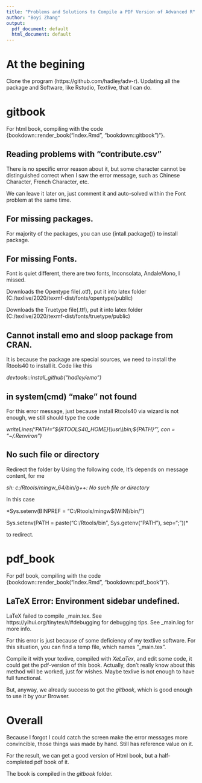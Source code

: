 ```yaml
---
title: "Problems and Solutions to Compile a PDF Version of Advanced R"
author: "Boyi Zhang"
output:
  pdf_document: default
  html_document: default
---
```

\newpage
# At the begining

Clone the program (https://github.com/hadley/adv-r). Updating all the package and Software, like Rstudio, Textlive, that I can do. 

\newpage
# gitbook
For html book, compiling with the code {bookdown::render_book("index.Rmd", "bookdown::gitbook")"}.

## Reading problems with "contribute.csv"
There is no specific error reason about it, but some character cannot be distinguished correct when I saw the error message, such as Chinese Character, French Character, etc.

We can leave it later on, just comment it and auto-solved within the Font problem at the same time.

## For missing packages.
For majority of the packages, you can use {intall.package()} to install package.

## For missing Fonts.
Font is quiet different, there are two fonts, Inconsolata, AndaleMono, I missed.

Downloads the Opentype file(.otf), put it into latex folder (C:/texlive/2020/texmf-dist/fonts/opentype/public)

Downloads the Truetype file(.ttf), put it into latex folder  (C:/texlive/2020/texmf-dist/fonts/truetype/public)

## Cannot install emo and sloop package from CRAN.
It is because the package are special sources, we need to install the Rtools40 to install it. Code like this

*devtools::install_github("hadley/emo")*

## in system(cmd) "make" not found
For this error message, just because install Rtools40 via wizard is not enough, we still should type the code

*writeLines('PATH="\$\{RTOOLS40\_HOME\}\\\\usr\\\\bin;\${PATH}"', con = "~/.Renviron")*

## No such file or directory
Redirect the folder by Using the following code, It's depends on message content, for me

*sh: c:/Rtools/mingw_64/bin/g++: No such file or directory* 

In this case

*Sys.setenv(BINPREF = "C:/Rtools/mingw$(WIN)/bin/")

Sys.setenv(PATH = paste("C:/Rtools/bin", Sys.getenv("PATH"), sep=";"))*

to redirect.

\newpage
# pdf_book
For pdf book, compiling with the code {bookdown::render_book("index.Rmd", "bookdown::pdf_book")"}.

## LaTeX Error: Environment sidebar undefined.
LaTeX failed to compile _main.tex. See https://yihui.org/tinytex/r/#debugging for debugging tips. See _main.log for more info.

For this error is just because of some deficiency of my textlive software. For this situation, you can find a temp file, which names "_main.tex". 

Compile it with your texlive, compiled with *XeLaTex*, and edit some code, it could get the pdf-version of this book. Actually, don't really know about this method will be worked, just for wishes. Maybe texlive is not enough to have full functional.

But, anyway, we already success to got the *gitbook*, which is good enough to use it by your Browser.

\newpage
# Overall
Because I forgot I could catch the screen make the error messages more convincible, those things was made by hand. Still has reference value on it.

For the result, we can get a good version of Html book, but a half-completed pdf book of it.

The book is compiled in the *gitbook* folder.
